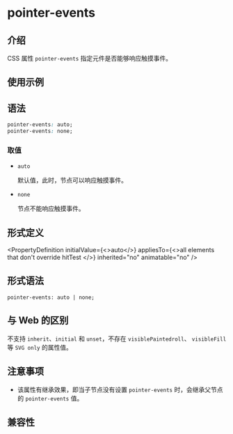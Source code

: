 # pointer-events

## 介绍

CSS 属性 `pointer-events` 指定元件是否能够响应触摸事件。

## 使用示例


<Go
  example="css-api"
  defaultFile="src/pointer-events/App.tsx"
  img="https://lf-lynx.tiktok-cdns.com/obj/lynx-artifacts-oss-sg/plugin/static/pointer-events.gif"
  entry="src/pointer-events"
  defaultEntryFile="dist/pointer-events.lynx.bundle"
/>

## 语法

```css
pointer-events: auto;
pointer-events: none;
```

### 取值

- `auto`

  默认值，此时，节点可以响应触摸事件。

- `none`

  节点不能响应触摸事件。

## 形式定义


<PropertyDefinition
  initialValue={<>auto</>}
  appliesTo={<>all elements that don't override hitTest </>}
  inherited="no"
  animatable="no"
/>

## 形式语法

```
pointer-events: auto | none;
```

## 与 Web 的区别

不支持 `inherit`、`initial` 和 `unset`，不存在 `visiblePaintedroll`、 `visibleFill` 等 `SVG only` 的属性值。

## 注意事项

- 该属性有继承效果，即当子节点没有设置 `pointer-events` 时，会继承父节点的 `pointer-events` 值。

## 兼容性


<LegacyCompatTable metadata="css/properties/pointer-events" />
